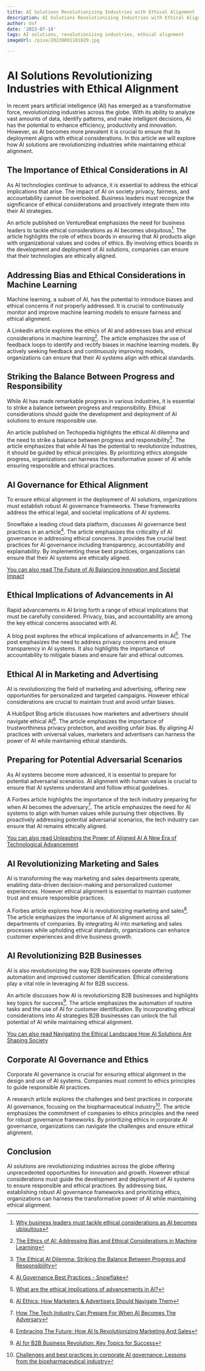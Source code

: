 ```yaml
---
title: AI Solutions Revolutionizing Industries with Ethical Alignment
description: AI Solutions Revolutionizing Industries with Ethical Alignment
author: Usf
date: '2023-07-14'
tags: AI solutions, revolutionizing industries, ethical alignment
imageUrl: /pixa/20230801181829.jpg

---
```

#  AI Solutions Revolutionizing  Industries with Ethical Alignment

In recent years artificial intelligence (AI) has emerged as a transformative  force, revolutionizing industries across the globe. With its ability to analyze vast  amounts of data, identify  patterns, and make intelligent decisions, AI has the potential to enhance efficiency, productivity and innovation. However, as AI becomes more  prevalent it is crucial to ensure that  its deployment aligns  with ethical considerations. In this article  we will explore how  AI solutions are revolutionizing industries while maintaining  ethical alignment.

## The Importance of Ethical Considerations in AI

As AI technologies continue to advance, it is essential to address  the ethical implications that arise. The  impact of  AI on society privacy, fairness, and  accountability  cannot be overlooked. Business leaders must recognize the  significance of ethical considerations and proactively integrate them  into their AI strategies.

An article published  on VentureBeat emphasizes the need for business leaders  to  tackle ethical considerations  as AI becomes ubiquitous[^1^]. The article highlights the role of ethics boards in ensuring that AI products align with organizational  values and codes of ethics. By involving ethics boards in the development and deployment  of AI solutions, companies can ensure that their technologies are ethically aligned.

## Addressing Bias and  Ethical Considerations in  Machine Learning

Machine learning, a subset of AI, has the potential to introduce biases and ethical concerns if not  properly addressed. It is crucial to continuously monitor and improve machine learning models to ensure fairness and ethical alignment.

A  LinkedIn article explores the ethics of  AI and addresses  bias and  ethical considerations in machine learning[^2^]. The article emphasizes the use of feedback loops to identify and rectify biases in machine learning models.  By  actively seeking feedback and continuously improving models, organizations can ensure that their AI systems align with ethical  standards.

## Striking the Balance Between Progress and Responsibility

While AI has made remarkable progress in various industries, it is  essential to strike a balance between progress and responsibility. Ethical considerations should guide the development and deployment of AI solutions to ensure responsible use.

An article published on Techopedia highlights the ethical AI dilemma and the need to strike a balance between progress and responsibility[^3^]. The article emphasizes that while  AI has the potential to revolutionize industries, it should be guided by ethical principles. By prioritizing ethics alongside progress, organizations can harness  the transformative power of AI while ensuring responsible and  ethical practices.

## AI Governance for Ethical Alignment

To ensure ethical alignment in the deployment of AI solutions, organizations must  establish robust AI governance frameworks. These frameworks address the ethical legal, and societal implications of AI systems.

Snowflake a leading cloud data platform, discusses AI governance best practices in an article[^4^]. The article emphasizes the criticality of AI governance in addressing ethical concerns. It provides  five crucial best practices for AI governance including transparency,  accountability and explainability. By implementing  these best practices, organizations can ensure that their AI systems are ethically aligned.

[You  can also read  The Future of AI Balancing Innovation and Societal Impact](The%20Future%20of%20AI%20Balancing%20Innovation%20and%20Societal%20Impact)


## Ethical  Implications of Advancements in AI

Rapid advancements in AI bring forth a range of ethical implications that must be carefully considered.  Privacy, bias, and accountability are  among the key ethical concerns  associated with AI.

A blog post explores the ethical implications of advancements in AI[^5^]. The post emphasizes the need to address privacy concerns and ensure  transparency in  AI systems. It also highlights the importance of accountability to  mitigate biases and  ensure fair and  ethical  outcomes.

## Ethical AI in Marketing and  Advertising

AI is revolutionizing the  field of marketing and advertising, offering new opportunities for  personalized and targeted campaigns. However ethical considerations are crucial to maintain trust and avoid unfair biases.

A HubSpot Blog article discusses how marketers  and advertisers should  navigate ethical AI[^6^]. The article emphasizes the importance of trustworthiness privacy protection, and avoiding unfair bias. By aligning AI practices with universal values, marketers and advertisers can harness the power of AI while  maintaining ethical standards.

## Preparing for Potential Adversarial Scenarios

As AI systems become more advanced, it is  essential to prepare for potential adversarial scenarios. AI alignment with human values  is crucial  to ensure that AI systems understand and follow ethical guidelines.

A Forbes  article highlights the importance of the tech  industry preparing for when AI becomes the adversary[^7^]. The article emphasizes the need for AI systems to align with human values while pursuing their objectives. By proactively addressing potential adversarial scenarios, the tech industry can ensure that AI remains ethically aligned.

[You can also read Unleashing the Power of Aligned AI A New Era of Technological Advancement](Unleashing%20the%20Power%20of%20Aligned%20AI%20A%20New%20Era%20of%20Technological%20Advancement)


## AI Revolutionizing Marketing  and Sales

AI is transforming the  way marketing and sales departments operate, enabling data-driven decision-making and personalized customer  experiences. However ethical alignment is  essential to maintain customer trust and ensure responsible practices.

A Forbes  article explores  how AI is revolutionizing  marketing and sales[^8^]. The article emphasizes  the importance  of AI alignment  across all departments of companies. By integrating AI into  marketing and  sales processes while  upholding ethical standards, organizations  can enhance customer experiences and  drive business growth.

## AI Revolutionizing B2B Businesses

AI is also revolutionizing the way B2B businesses operate offering automation and improved customer identification. Ethical considerations play a vital role in leveraging AI for B2B success.

An article discusses  how AI is revolutionizing B2B businesses  and  highlights key topics for  success[^9^]. The article emphasizes the automation of routine tasks and  the use of AI for customer  identification. By incorporating  ethical considerations into AI strategies  B2B businesses can unlock the full potential  of AI  while maintaining ethical alignment.

[You can also read Navigating the Ethical Landscape  How AI Solutions Are Shaping Society](Navigating%20the%20Ethical%20Landscape%20How%20AI%20Solutions%20Are%20Shaping%20Society)


## Corporate AI Governance and Ethics

Corporate AI governance is crucial for ensuring ethical alignment in the design and use of AI systems.  Companies must commit to ethics principles to guide responsible AI practices.

A research article explores the challenges and best practices in  corporate AI governance, focusing on the biopharmaceutical  industry[^10^]. The  article emphasizes the  commitment of companies to ethics principles and the need for robust governance frameworks. By prioritizing ethics in corporate  AI governance, organizations can navigate  the challenges and ensure ethical alignment.

## Conclusion

AI solutions are revolutionizing industries across the globe offering unprecedented opportunities for innovation  and growth.  However ethical considerations must guide  the development and deployment of AI systems to ensure responsible and ethical practices. By addressing  bias, establishing robust AI governance frameworks and prioritizing ethics, organizations can harness the transformative  power of AI while  maintaining ethical alignment.

[^1^]: [Why business leaders must tackle ethical considerations as  AI becomes ubiquitous](https://venturebeat.com/ai/why-business-leaders-must-tackle-ethical-considerations-as-ai-becomes-ubiquitous/)
[^2^]: [The Ethics of AI: Addressing Bias and Ethical Considerations in Machine Learning](https://www.linkedin.com/pulse/ethics-ai-addressing-bias-ethical-considerations)
[^3^]:  [The Ethical AI Dilemma: Striking the Balance  Between Progress and Responsibility](https://www.techopedia.com/the-ethical-ai-dilemma-striking-the-balance-between-progress-and-responsibility)
[^4^]: [AI Governance Best Practices -  Snowflake](https://www.snowflake.com/trending/ai-governance-best-practices)
[^5^]: [What are the ethical implications of advancements in AI?](https://www.b12.io/resource-center/ai-thought-leadership/what-are-the-ethical-implications-of-advancements-in-ai.html)
[^6^]: [AI  Ethics: How  Marketers  & Advertisers Should Navigate  Them](https://blog.hubspot.com/marketing/ai-ethics)
[^7^]: [How The  Tech Industry Can Prepare For When AI Becomes The Adversary](https://www.forbes.com/sites/forbestechcouncil/2023/05/25/how-the-tech-industry-can-prepare-for-when-ai-becomes-the-adversary)
[^8^]: [Embracing The Future: How AI Is Revolutionizing Marketing And  Sales](https://www.forbes.com/sites/forbesbusinesscouncil/2023/03/08/embracing-the-future-how-ai-is-revolutionizing-marketing-and-sales)
[^9^]: [AI for B2B Business Revolution: Key Topics for Success](https://www.asherstrategies.com/blog/ai-b2b-business-revolution-key-topics-success)
[^10^]: [Challenges and best practices in corporate AI governance:  Lessons from the biopharmaceutical industry](https://www.frontiersin.org/articles/10.3389/fcomp.2022.1068361/full)